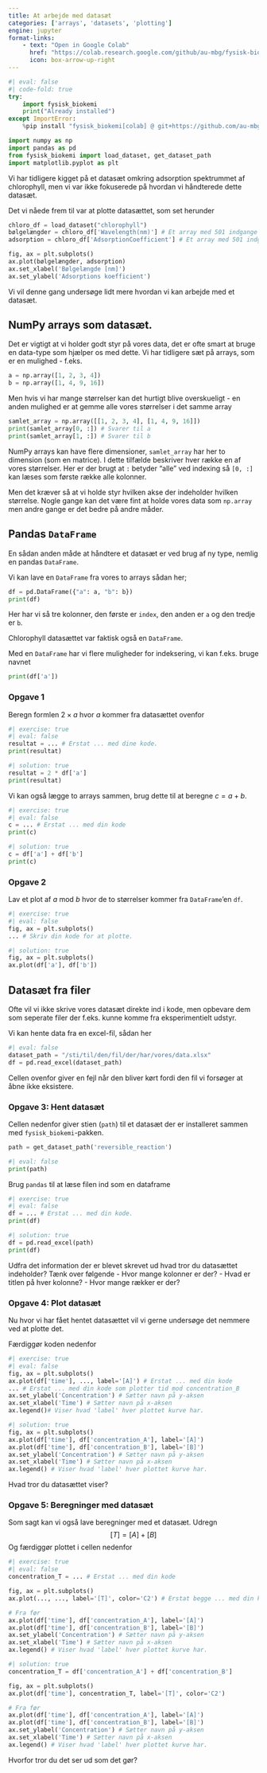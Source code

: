 ```yaml
---
title: At arbejde med datasæt
categories: ['arrays', 'datasets', 'plotting']
engine: jupyter
format-links:
    - text: "Open in Google Colab"
      href: "https://colab.research.google.com/github/au-mbg/fysisk-biokemi/blob/built_notebooks/built_notebooks/student/notebook_5.ipynb"
      icon: box-arrow-up-right
---
```


``` python
#| eval: false
#| code-fold: true
try:
    import fysisk_biokemi
    print("Already installed")
except ImportError:
    %pip install "fysisk_biokemi[colab] @ git+https://github.com/au-mbg/fysisk-biokemi.git"
```

```python
import numpy as np
import pandas as pd
from fysisk_biokemi import load_dataset, get_dataset_path
import matplotlib.pyplot as plt
```

Vi har tidligere kigget på et datasæt omkring adsorption spektrummet af chlorophyll, 
men vi var ikke fokuserede på hvordan vi håndterede dette datasæt. 

Det vi nåede frem til var at plotte datasættet, som set herunder

```python
chloro_df = load_dataset("chlorophyll")
bølgelængder = chloro_df['Wavelength(nm)'] # Et array med 501 indgange
adsorption = chloro_df['AdsorptionCoefficient'] # Et array med 501 indgange

fig, ax = plt.subplots()
ax.plot(bølgelængder, adsorption)
ax.set_xlabel('Bølgelængde [nm]')
ax.set_ylabel('Adsorptions koefficient')
```

Vi vil denne gang undersøge lidt mere hvordan vi kan arbejde med et datasæt.

## NumPy arrays som datasæt.

Det er vigtigt at vi holder godt styr på vores data, det er ofte smart at bruge 
en data-type som hjælper os med dette. Vi har tidligere sæt på arrays, som er en mulighed - f.eks. 

```python
a = np.array([1, 2, 3, 4])
b = np.array([1, 4, 9, 16])
```
Men hvis vi har mange størrelser kan det hurtigt blive overskueligt - en anden mulighed 
er at gemme alle vores størrelser i det samme array

```python
samlet_array = np.array([[1, 2, 3, 4], [1, 4, 9, 16]])
print(samlet_array[0, :]) # Svarer til a
print(samlet_array[1, :]) # Svarer til b
```

::: {.callout-note}
NumPy arrays kan have flere dimensioner, `samlet_array` har her to dimension (som en matrice).
I dette tilfælde beskriver hver række en af vores størrelser. Her er der brugt at `:` betyder "alle" 
ved indexing så `[0, :]` kan læses som første række alle kolonner. 
::: 

Men det kræver så at vi holde styr hvilken akse der indeholder hvilken størrelse. 
Nogle gange kan det være fint at holde vores data som `np.array` men andre gange 
er det bedre på andre måder. 

## Pandas `DataFrame`

En sådan anden måde at håndtere et datasæt er ved brug af ny type, nemlig en 
pandas `DataFrame`. 

Vi kan lave en `DataFrame` fra vores to arrays sådan her; 

```python
df = pd.DataFrame({"a": a, "b": b})
print(df)
```
Her har vi så tre kolonner, den første er `index`, den anden er `a` og den tredje er `b`. 

::: {.callout-note}
Chlorophyll datasættet var faktisk også en `DataFrame`. 
::: 

Med en `DataFrame` har vi flere muligheder for indeksering, vi kan f.eks. bruge navnet

```python
print(df['a'])
```

### Opgave 1

Beregn formlen $2 \times a$ hvor $a$ kommer fra datasættet ovenfor

```python
#| exercise: true
#| eval: false
resultat = ... # Erstat ... med dine kode.
print(resultat)
```
```python
#| solution: true
resultat = 2 * df['a']
print(resultat)
```

Vi kan også lægge to arrays sammen, brug dette til at beregne $c = a + b$.

```python
#| exercise: true
#| eval: false
c = ... # Erstat ... med din kode
print(c)
```

```python
#| solution: true
c = df['a'] + df['b']
print(c)
```


### Opgave 2

Lav et plot af $a$ mod $b$ hvor de to størrelser kommer fra `DataFrame`'en `df`.

```python
#| exercise: true
#| eval: false
fig, ax = plt.subplots()
... # Skriv din kode for at plotte.
```

```python
#| solution: true
fig, ax = plt.subplots()
ax.plot(df['a'], df['b'])
```

## Datasæt fra filer

Ofte vil vi ikke skrive vores datasæt direkte ind i kode, men opbevare dem som seperate filer
der f.eks. kunne komme fra eksperimentielt udstyr. 

Vi kan hente data fra en excel-fil, sådan her

```python
#| eval: false
dataset_path = "/sti/til/den/fil/der/har/vores/data.xlsx"
df = pd.read_excel(dataset_path)
```

::: {.callout-warning}
Cellen ovenfor giver en fejl når den bliver kørt fordi den fil vi forsøger at åbne ikke 
eksistere. 
::: 

### Opgave 3: Hent datasæt

Cellen nedenfor giver stien (`path`) til et datasæt der er installeret sammen med `fysisk_biokemi`-pakken. 

```python
path = get_dataset_path('reversible_reaction')
```

```python
#| eval: false
print(path)
```

Brug `pandas` til at læse filen ind som en dataframe


```python
#| exercise: true
#| eval: false
df = ... # Erstat ... med din kode.
print(df)
```

```python
#| solution: true
df = pd.read_excel(path)
print(df)
```

Udfra det information der er blevet skrevet ud hvad tror du datasættet indeholder? 
Tænk over følgende
- Hvor mange kolonner er der? 
- Hvad er titlen på hver kolonne? 
- Hvor mange rækker er der? 

### Opgave 4: Plot datasæt

Nu hvor vi har fået hentet datasættet vil vi gerne undersøge det nemmere ved at 
plotte det. 

Færdiggør koden nedenfor


```python
#| exercise: true
#| eval: false
fig, ax = plt.subplots()
ax.plot(df['time'], ..., label='[A]') # Erstat ... med din kode
... # Erstat ... med din kode som plotter tid mod concentration_B 
ax.set_ylabel('Concentration') # Sætter navn på y-aksen
ax.set_xlabel('Time') # Sætter navn på x-aksen
ax.legend()# Viser hvad 'label' hver plottet kurve har.
```

```python
#| solution: true
fig, ax = plt.subplots()
ax.plot(df['time'], df['concentration_A'], label='[A]')
ax.plot(df['time'], df['concentration_B'], label='[B]')
ax.set_ylabel('Concentration') # Sætter navn på y-aksen
ax.set_xlabel('Time') # Sætter navn på x-aksen
ax.legend() # Viser hvad 'label' hver plottet kurve har.
```

Hvad tror du datasættet viser? 

### Opgave 5: Beregninger med datasæt

Som sagt kan vi også lave beregninger med et datasæt. Udregn 
$$
[T] = [A] + [B]
$$
Og færdiggør plottet i cellen nedenfor

```python
#| exercise: true
#| eval: false
concentration_T = ... # Erstat ... med din kode

fig, ax = plt.subplots()
ax.plot(..., ..., label='[T]', color='C2') # Erstat begge ... med din kode.

# Fra før
ax.plot(df['time'], df['concentration_A'], label='[A]')
ax.plot(df['time'], df['concentration_B'], label='[B]')
ax.set_ylabel('Concentration') # Sætter navn på y-aksen
ax.set_xlabel('Time') # Sætter navn på x-aksen
ax.legend() # Viser hvad 'label' hver plottet kurve har.
```

```python
#| solution: true
concentration_T = df['concentration_A'] + df['concentration_B']

fig, ax = plt.subplots()
ax.plot(df['time'], concentration_T, label='[T]', color='C2')

# Fra før
ax.plot(df['time'], df['concentration_A'], label='[A]')
ax.plot(df['time'], df['concentration_B'], label='[B]')
ax.set_ylabel('Concentration') # Sætter navn på y-aksen
ax.set_xlabel('Time') # Sætter navn på x-aksen
ax.legend() # Viser hvad 'label' hver plottet kurve har.
```

Hvorfor tror du det ser ud som det gør? 
